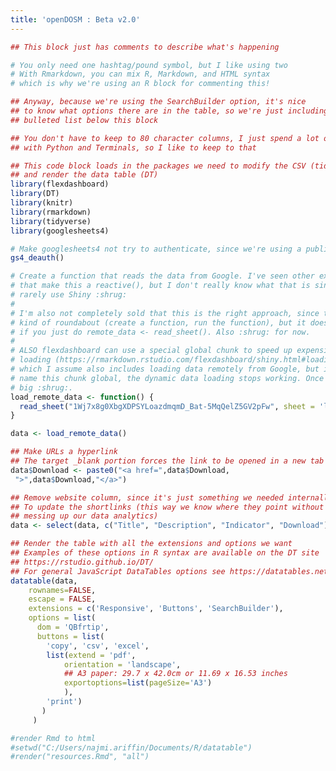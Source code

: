 ---
title: 'openDOSM : Beta v2.0'
---
```{r, include=FALSE}
## This block just has comments to describe what's happening

# You only need one hashtag/pound symbol, but I like using two
# With Rmarkdown, you can mix R, Markdown, and HTML syntax
# which is why we're using an R block for commenting this!

## Anyway, because we're using the SearchBuilder option, it's nice
## to know what options there are in the table, so we're just including a 
## bulleted list below this block

## You don't have to keep to 80 character columns, I just spend a lot of time
## with Python and Terminals, so I like to keep to that
```

```{r, include=FALSE}
## This code block loads in the packages we need to modify the CSV (tidyverse) 
## and render the data table (DT)
library(flexdashboard)
library(DT)
library(knitr)
library(rmarkdown)
library(tidyverse)
library(googlesheets4)
```

```{r, echo=FALSE, message=FALSE}

# Make googlesheets4 not try to authenticate, since we're using a public sheet
gs4_deauth()

# Create a function that reads the data from Google. I've seen other examples
# that make this a reactive(), but I don't really know what that is since I
# rarely use Shiny :shrug:
#
# I'm also not completely sold that this is the right approach, since this feels
# kind of roundabout (create a function, run the function), but it doesn't work
# if you just do remote_data <- read_sheet(). Also :shrug: for now.
#
# ALSO flexdashboard can use a special global chunk to speed up expensive data
# loading (https://rmarkdown.rstudio.com/flexdashboard/shiny.html#loading_data)
# which I assume also includes loading data remotely from Google, but if you
# name this chunk global, the dynamic data loading stops working. Once again,
# big :shrug:.
load_remote_data <- function() {
  read_sheet("1Wj7x8g0XbgXDPSYLoazdmqmD_Bat-5MqQelZ5GV2pFw", sheet = 'list_openDOSM')
}

data <- load_remote_data()

## Make URLs a hyperlink
## The target _blank portion forces the link to be opened in a new tab
data$Download <- paste0("<a href=",data$Download,
 ">",data$Download,"</a>")

## Remove website column, since it's just something we needed internally
## To update the shortlinks (this way we know where they point without
## messing up our data analytics)
data <- select(data, c("Title", "Description", "Indicator", "Download"))

## Render the table with all the extensions and options we want
## Examples of these options in R syntax are available on the DT site
## https://rstudio.github.io/DT/
## For general JavaScript DataTables options see https://datatables.net/
datatable(data,
    rownames=FALSE,
    escape = FALSE,
    extensions = c('Responsive', 'Buttons', 'SearchBuilder'), 
    options = list(
      dom = 'QBfrtip',
      buttons = list(
        'copy', 'csv', 'excel',
        list(extend = 'pdf', 
            orientation = 'landscape',
            ## A3 paper: 29.7 x 42.0cm or 11.69 x 16.53 inches
            exportoptions=list(pageSize='A3')
            ),
        'print')
       )
     )

#render Rmd to html
#setwd("C:/Users/najmi.ariffin/Documents/R/datatable")
#render("resources.Rmd", "all")
```
